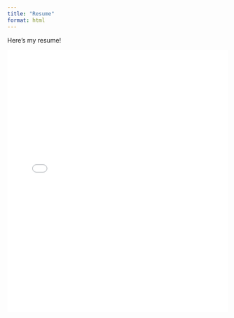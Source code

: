 ```yaml
---
title: "Resume"
format: html
---
```


Here's my resume!

<embed src="GeneralResume.pdf" type="application/pdf" width="100%" height="600px">
